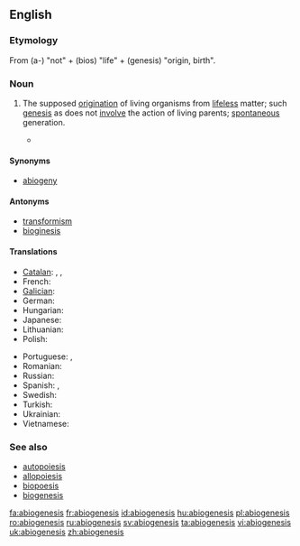 ==English==

===Etymology===
From {{etyl|grc}} '''{{polytonic|[[ἀ-]]}}''' (a-) "not" + '''{{polytonic|[[βίος]]}}''' (bios) "life" + '''{{polytonic|[[γένεσις]]}}''' (genesis) "origin, birth".

===Noun===
{{en-noun|-}}

# {{biology}} The supposed [[origination]] of living organisms from [[lifeless]] matter; such [[genesis]] as does not [[involve]] the action of living parents; [[spontaneous]] generation.
#* {{quote-book|year=1870|author=Thomas Huxley|title=Imperial Granum, The Great Medicinal Food
|passage=I shall call the ... doctrine that living matter may be produced by not living matter, the hypothesis of '''abiogenesis'''}}

====Synonyms====
* [[abiogeny]]

====Antonyms====
* [[transformism]]
* [[bioginesis]]

====Translations====
{{trans-top|abiogenesis}}
* [[Catalan]]: {{t|ca|abiogènesi|f}},  {{t|ca|autogènesi|f}},  {{t|ca|generació espontània|f}}
* French: {{t|fr|abiogenèse|f}}
* [[Galician]]: {{t|gl|abioxénese|f}}
* German: {{t|de|Abiogenese|f}}
* Hungarian: {{t|hu|ősnemzés}}
* Japanese: {{t|ja|自然発生説|tr=しぜんはっせいせつ, shizenhasseisetsu|sc=Jpan}}
* Lithuanian: {{t|lt|abiogenezė|f}}
* Polish: {{t|pl|abiogeneza|f}}
{{trans-mid}}
* Portuguese: {{qualifier|Brazil}} {{t|pt|abiogênese|f}},  {{qualifier|Portugal}} {{t|pt|abiogénese|f}}
* Romanian: {{t|ro|abiogeneză|f}}
* Russian: {{t|ru|абиогенез|m|tr=abiogenéz|alt=абиогене́з|sc=Cyrl}}
* Spanish: {{t|es|autogénesis|f}},  {{t|es|generación espontánea|f}}
* Swedish: {{t|sv|abiogenes|c}}
* Turkish: {{t|tr|abiyogenez}}
* Ukrainian: {{t|uk|абіогенез|m|tr=abiogenez|sc=Cyrl}}
* Vietnamese: {{t|vi|sự phát sinh tự nhiên}}
{{trans-bottom}}

===See also===
* [[autopoiesis]]
* [[allopoiesis]]
* [[biopoesis]]
* [[biogenesis]]

[[fa:abiogenesis]]
[[fr:abiogenesis]]
[[id:abiogenesis]]
[[hu:abiogenesis]]
[[pl:abiogenesis]]
[[ro:abiogenesis]]
[[ru:abiogenesis]]
[[sv:abiogenesis]]
[[ta:abiogenesis]]
[[vi:abiogenesis]]
[[uk:abiogenesis]]
[[zh:abiogenesis]]